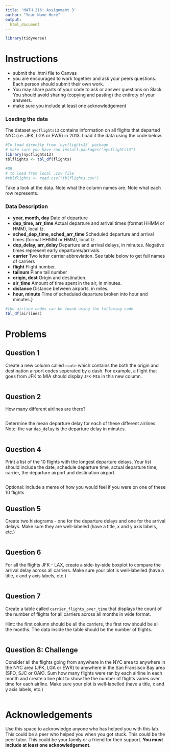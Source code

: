 ```yaml
---
title: 'MATH 216: Assignment 3'
author: "Your Name Here"
output: 
  html_document
---
```


```r
library(tidyverse)
```

#  Instructions

- submit the .html file to Canvas
- you are encouraged to work together and ask your peers questions. Each person should submit their own work. 
- You may share parts of your code to ask or answer questions on Slack. You should avoid sharing (copying and pasting) the entirety of your answers.
- make sure you include at least one acknowledgement 

### Loading the data

The dataset `nycflights13` contains information on all flights that departed NYC (i.e. JFK, LGA or EWR) in 2013. Load it the data using the code below.

```r
#To load directly from `nycflights13` package
# make sure you have ran install.packages("nycflights13")
library(nycflights13)
tblflights <- tbl_df(flights)

#OR
# to load from local .csv file
#tblflights <- read.csv("tblflights.csv")
```

Take a look at the data. Note what the column names are. Note what each row represents.

### Data Description 

- **year, month, day** Date of departure
- **dep_time, arr_time** Actual departure and arrival times (format HHMM or HMM), local tz.
- **sched_dep_time, sched_arr_time** Scheduled departure and arrival times (format HHMM or HMM), local tz.
- **dep_delay, arr_delay** Departure and arrival delays, in minutes. Negative times represent early departures/arrivals.
- **carrier** Two letter carrier abbreviation. See table below to get full names of carriers
- **flight** Flight number.
- **tailnum** Plane tail number
- **origin, dest** Origin and destination. 
- **air_time** Amount of time spent in the air, in minutes.
- **distance** Distance between airports, in miles.
- **hour, minute** Time of scheduled departure broken into hour and minutes.}


```r
#the airline codes can be found using the following code
tbl_df(airlines)
```

# Problems

## Question 1

Create a new column called `route` which contains the both the origin and destination airport codes seperated by a dash. For example, a flight that goes from JFK to MIA should display `JFK-MIA` in this new column. 

```r

```


## Question 2

How many different airlines are there? 

```r

```


Determine the mean departure delay for each of these different airlines.  Note: the var `dep_delay` is the departure delay in minutes. 

```r

```


## Question 4

Print a list of the 10 flights with the longest departure delays.  Your list should include the date, schedule departure time, actual departure time, carrier, the departure airport and destination airport. 

```r

```

Optional: include a meme of how you would feel if you were on one of these 10 flights

## Question 5

Create two histograms - one for the departure delays and one for the arrival delays. Make sure they are well-labeled (have a title, x and y axis labels, etc.)

```r

```


## Question 6

For all the flights JFK - LAX, create a side-by-side boxplot to compare the arrival delay across all carriers. Make sure your plot is well-labelled (have a title, x and y axis labels, etc.)


```r

  
```


## Question 7

Create a table called `carrier_flights_over_time` that displays the count of the number of flights for all carriers across all months in wide format.  

Hint: the first column should be all the carriers, the first row should be all the months. The data inside the table should be the number of flights. 


```r

```



## Question 8: Challenge

Consider all the flights going from anywhere in the NYC area to anywhere in the NYC area (JFK, LGA or EWR) to anywhere in the San Fransisco Bay area (SFO, SJC or OAK). Sum how many flights were ran by each airline in each month and create a line plot to show the the number of flights varies over time for each airline. Make sure your plot is well-labelled (have a title, x and y axis labels, etc.)

```r

```



# Acknowledgements
Use this space to acknowledge anyone who has helped you with this lab. This could be a peer who helped you when you got stuck. This could be the peer tutor.  This could be your family or a friend for their support. **You must include at least one acknowledgement**. 